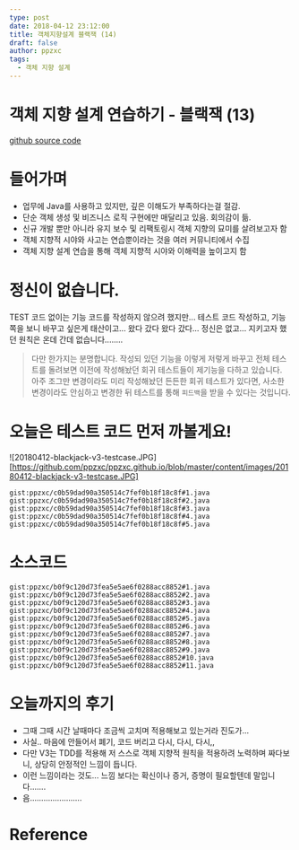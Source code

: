 ```yaml
---
type: post
date: 2018-04-12 23:12:00
title: 객체지향설계 블랙잭 (14)
draft: false
author: ppzxc
tags:
  - 객체 지향 설계
---
```


# 객체 지향 설계 연습하기 - 블랙잭 (13)

[github source code](https://github.com/JungHa-Cho/BlackJack)

# 들어가며

- 업무에 Java를 사용하고 있지만, 깊은 이해도가 부족하다는걸 절감.
- 단순 객체 생성 및 비즈니스 로직 구현에만 매달리고 있음. 회의감이 듦.
- 신규 개발 뿐만 아니라 유지 보수 및 리팩토링시 객체 지향의 묘미를 살려보고자 함
- 객체 지향적 시야와 사고는 연습뿐이라는 것을 여러 커뮤니티에서 수집
- 객체 지향 설계 연습을 통해 객체 지향적 시야와 이해력을 높이고지 함

# 정신이 없습니다.

TEST 코드 없이는 기능 코드를 작성하지 않으려 했지만... 테스트 코드 작성하고, 기능쪽을 보니 바꾸고 싶은게 태산이고... 왔다 갔다 왔다 갔다... 정신은 없고... 지키고자 했던 원칙은 온데 간데 없습니다........

> 다만 한가지는 분명합니다. 작성되 있던 기능을 이렇게 저렇게 바꾸고 전체 테스트를 돌려보면 이전에 작성해놨던 회귀 테스트들이 제기능을 다하고 있습니다. 아주 조그만 변경이라도 미리 작성해놨던 든든한 회귀 테스트가 있다면, 사소한 변경이라도 안심하고 변경한 뒤 테스트를 통해 `피드백`을 받을 수 있다는 것입니다.

# 오늘은 테스트 코드 먼저 까볼게요!

![20180412-blackjack-v3-testcase.JPG][https://github.com/ppzxc/ppzxc.github.io/blob/master/content/images/20180412-blackjack-v3-testcase.JPG]

`gist:ppzxc/c0b59dad90a350514c7fef0b18f18c8f#1.java`
`gist:ppzxc/c0b59dad90a350514c7fef0b18f18c8f#2.java`
`gist:ppzxc/c0b59dad90a350514c7fef0b18f18c8f#3.java`
`gist:ppzxc/c0b59dad90a350514c7fef0b18f18c8f#4.java`
`gist:ppzxc/c0b59dad90a350514c7fef0b18f18c8f#5.java`

# 소스코드

`gist:ppzxc/b0f9c120d73fea5e5ae6f0288acc8852#1.java`
`gist:ppzxc/b0f9c120d73fea5e5ae6f0288acc8852#2.java`
`gist:ppzxc/b0f9c120d73fea5e5ae6f0288acc8852#3.java`
`gist:ppzxc/b0f9c120d73fea5e5ae6f0288acc8852#4.java`
`gist:ppzxc/b0f9c120d73fea5e5ae6f0288acc8852#5.java`
`gist:ppzxc/b0f9c120d73fea5e5ae6f0288acc8852#6.java`
`gist:ppzxc/b0f9c120d73fea5e5ae6f0288acc8852#7.java`
`gist:ppzxc/b0f9c120d73fea5e5ae6f0288acc8852#8.java`
`gist:ppzxc/b0f9c120d73fea5e5ae6f0288acc8852#9.java`
`gist:ppzxc/b0f9c120d73fea5e5ae6f0288acc8852#10.java`
`gist:ppzxc/b0f9c120d73fea5e5ae6f0288acc8852#11.java`

# 오늘까지의 후기

- 그때 그때 시간 날때마다 조금씩 고치며 적용해보고 있는거라 진도가...
- 사실.. 마음에 안들어서 폐기, 코드 버리고 다시, 다시, 다시,,
- 다만 V3는 TDD를 적용해 저 스스로 객체 지향적 원칙을 적용하려 노력하며 짜다보니, 상당히 안정적인 느낌이 듭니다.
- 이런 느낌이라는 것도... 느낌 보다는 확신이나 증거, 증명이 필요할텐데 말입니다.......
- 음.......................

# Reference
